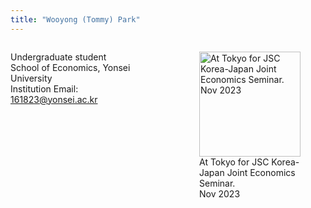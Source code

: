 ```yaml
---
title: "Wooyong (Tommy) Park"
---
```





<div style="display: flex;">
  <!-- Left Column: Text -->
  <div style="flex: 50%; padding-right: 10px;">
Undergraduate student<br>
School of Economics, Yonsei University<br>
Institution Email: [161823@yonsei.ac.kr](161823@yonsei.ac.kr)
  
  </div>

  <!-- Right Column: Image -->
  <div style="flex: 50%; padding-left: 10px;">
<figure>
    <img src="photos/tokyo_Nov_23.jpg" alt="At Tokyo for JSC Korea-Japan Joint Economics Seminar. Nov 2023" width="100%"/>
    <figcaption>At Tokyo for JSC Korea-Japan Joint Economics Seminar.<br>
    Nov 2023</figcaption>
</figure>
  </div>
</div>